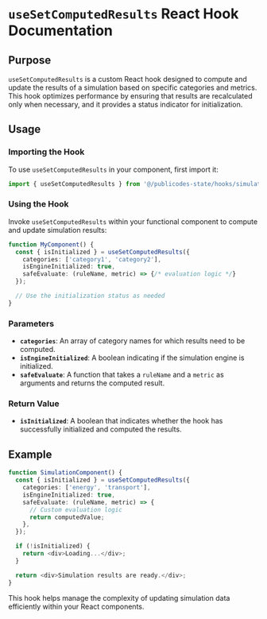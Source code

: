 # `useSetComputedResults` React Hook Documentation

## Purpose
`useSetComputedResults` is a custom React hook designed to compute and update the results of a simulation based on specific categories and metrics. This hook optimizes performance by ensuring that results are recalculated only when necessary, and it provides a status indicator for initialization.

## Usage

### Importing the Hook
To use `useSetComputedResults` in your component, first import it:
```typescript
import { useSetComputedResults } from '@/publicodes-state/hooks/simulationProvider/useSetComputedResults';
```

### Using the Hook
Invoke `useSetComputedResults` within your functional component to compute and update simulation results:
```typescript
function MyComponent() {
  const { isInitialized } = useSetComputedResults({
    categories: ['category1', 'category2'],
    isEngineInitialized: true,
    safeEvaluate: (ruleName, metric) => {/* evaluation logic */}
  });

  // Use the initialization status as needed
}
```

### Parameters
- **`categories`**: An array of category names for which results need to be computed.
- **`isEngineInitialized`**: A boolean indicating if the simulation engine is initialized.
- **`safeEvaluate`**: A function that takes a `ruleName` and a `metric` as arguments and returns the computed result. 

### Return Value
- **`isInitialized`**: A boolean that indicates whether the hook has successfully initialized and computed the results.

## Example
```typescript
function SimulationComponent() {
  const { isInitialized } = useSetComputedResults({
    categories: ['energy', 'transport'],
    isEngineInitialized: true,
    safeEvaluate: (ruleName, metric) => {
      // Custom evaluation logic
      return computedValue;
    },
  });

  if (!isInitialized) {
    return <div>Loading...</div>;
  }

  return <div>Simulation results are ready.</div>;
}
```
This hook helps manage the complexity of updating simulation data efficiently within your React components.
